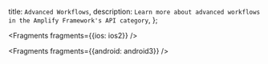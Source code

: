   title: `Advanced Workflows`,
  description: `Learn more about advanced workflows in the Amplify Framework's API category`,
};


<Fragments fragments={{ios: ios2}} />


<Fragments fragments={{android: android3}} />
